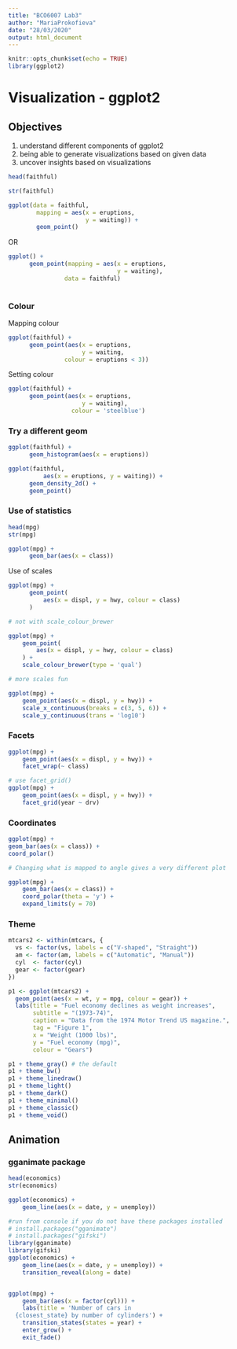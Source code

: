 ```yaml
---
title: "BCO6007 Lab3"
author: "MariaProkofieva"
date: "28/03/2020"
output: html_document
---
```


```r
knitr::opts_chunk$set(echo = TRUE)
library(ggplot2)

```

# Visualization - ggplot2

## Objectives

1. understand different components of ggplot2
2. being able to generate visualizations based on given data
3. uncover insights based on visualizations


```r
head(faithful)

str(faithful)

ggplot(data = faithful,
        mapping = aes(x = eruptions,
                      y = waiting)) +
        geom_point()
```


OR

```r
ggplot() +
      geom_point(mapping = aes(x = eruptions,
                               y = waiting),
                data = faithful)
  
```

### Colour

Mapping colour


```r
ggplot(faithful) +
      geom_point(aes(x = eruptions,
                     y = waiting,
                colour = eruptions < 3))
```

Setting colour

```r
ggplot(faithful) +
      geom_point(aes(x = eruptions,
                     y = waiting),
                  colour = 'steelblue')
```

### Try a different geom

```r
ggplot(faithful) +
      geom_histogram(aes(x = eruptions))

ggplot(faithful,
          aes(x = eruptions, y = waiting)) +
      geom_density_2d() +
      geom_point()

```

### Use of statistics

```r
head(mpg)
str(mpg)

ggplot(mpg) +
      geom_bar(aes(x = class))
```

Use of scales

```r

ggplot(mpg) +
      geom_point(
          aes(x = displ, y = hwy, colour = class)
      )

# not with scale_colour_brewer

ggplot(mpg) +
    geom_point(
        aes(x = displ, y = hwy, colour = class)
    ) +
    scale_colour_brewer(type = 'qual')

# more scales fun

ggplot(mpg) +
    geom_point(aes(x = displ, y = hwy)) +
    scale_x_continuous(breaks = c(3, 5, 6)) +
    scale_y_continuous(trans = 'log10')
```


### Facets

```r
ggplot(mpg) +
    geom_point(aes(x = displ, y = hwy)) +
    facet_wrap(~ class)

# use facet_grid()
ggplot(mpg) +
    geom_point(aes(x = displ, y = hwy)) +
    facet_grid(year ~ drv)

```


### Coordinates 

```r
ggplot(mpg) +
geom_bar(aes(x = class)) +
coord_polar()

# Changing what is mapped to angle gives a very different plot 

ggplot(mpg) +
    geom_bar(aes(x = class)) +
    coord_polar(theta = 'y') +
    expand_limits(y = 70)
```

### Theme

```r

mtcars2 <- within(mtcars, {
  vs <- factor(vs, labels = c("V-shaped", "Straight"))
  am <- factor(am, labels = c("Automatic", "Manual"))
  cyl  <- factor(cyl)
  gear <- factor(gear)
})

p1 <- ggplot(mtcars2) +
  geom_point(aes(x = wt, y = mpg, colour = gear)) +
  labs(title = "Fuel economy declines as weight increases",
       subtitle = "(1973-74)",
       caption = "Data from the 1974 Motor Trend US magazine.",
       tag = "Figure 1",
       x = "Weight (1000 lbs)",
       y = "Fuel economy (mpg)",
       colour = "Gears")

p1 + theme_gray() # the default
p1 + theme_bw()
p1 + theme_linedraw()
p1 + theme_light()
p1 + theme_dark()
p1 + theme_minimal()
p1 + theme_classic()
p1 + theme_void()
```

## Animation

### gganimate package

```r
head(economics)
str(economics)

ggplot(economics) +
    geom_line(aes(x = date, y = unemploy))

#run from console if you do not have these packages installed
# install.packages("gganimate")
# install.packages("gifski")
library(gganimate)
library(gifski)
ggplot(economics) +
    geom_line(aes(x = date, y = unemploy)) +
    transition_reveal(along = date)


ggplot(mpg) +
    geom_bar(aes(x = factor(cyl))) +
    labs(title = 'Number of cars in
  {closest_state} by number of cylinders') +
    transition_states(states = year) +
    enter_grow() +
    exit_fade()
```

```r
```

```r
```

```r
```

```r
```

```r
```

```r
```


